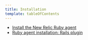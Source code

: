 ```yaml
---
title: Installation
template: tableOfContents
---
```


* [Install the New Relic Ruby agent](/docs/agents/ruby-agent/installation/install-new-relic-ruby-agent)
* [Ruby agent installation: Rails plugin](/docs/agents/ruby-agent/installation/ruby-agent-installation-rails-plugin)
